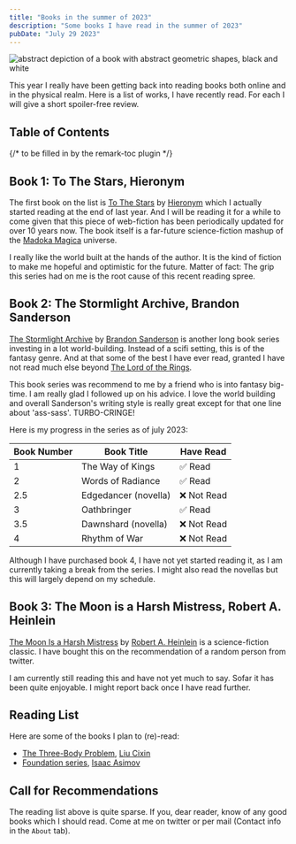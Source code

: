 ```yaml
---
title: "Books in the summer of 2023"
description: "Some books I have read in the summer of 2023"
pubDate: "July 29 2023"
---
```


![abstract depiction of a book with abstract geometric shapes, black and white](/books_summer23/title.webp)

This year I really have been getting back into reading books both online and in the physical realm. 
Here is a list of works, I have recently read. For each I will give a short spoiler-free review.

## Table of Contents
{/* to be filled in by the remark-toc plugin */}

## Book 1: To The Stars, Hieronym
The first book on the list is [To The Stars](https://archiveofourown.org/works/777002/chapters/1461984) by [Hieronym](https://ttshieronym.tumblr.com/) which I actually started reading at the end of last year.
And I will be reading it for a while to come given that this piece of web-fiction has been periodically updated for over 10 years now.
The book itself is a far-future science-fiction mashup of the [Madoka Magica](https://en.wikipedia.org/wiki/Puella_Magi_Madoka_Magica) universe.

I really like the world built at the hands of the author. 
It is the kind of fiction to make me hopeful and optimistic for the future.
Matter of fact: The grip this series had on me is the root cause of this recent reading spree.

## Book 2: The Stormlight Archive, Brandon Sanderson
[The Stormlight Archive](https://en.wikipedia.org/wiki/The_Stormlight_Archive) by [Brandon Sanderson](https://www.brandonsanderson.com/) is another long book series investing in a lot world-building. Instead of a scifi setting, this is of the fantasy genre. And at that some of the best I have ever read, granted I have not read much else beyond 
[The Lord of the Rings](https://en.wikipedia.org/wiki/The_Lord_of_the_Rings).

This book series was recommend to me by a friend who is into fantasy big-time.
I am really glad I followed up on his advice. I love the world building and overall Sanderson's writing style is really great except for that one line about 'ass-sass'. TURBO-CRINGE!

Here is my progress in the series as of july 2023:

| Book Number | Book Title          | Have Read |
|-------------|---------------------|-----------|
| 1           | The Way of Kings    | ✅ Read    | 
| 2           | Words of Radiance   | ✅ Read    | 
| 2.5         | Edgedancer (novella)| ❌ Not Read| 
| 3           | Oathbringer         | ✅ Read    |
| 3.5         | Dawnshard (novella) | ❌ Not Read|
| 4           | Rhythm of War       | ❌ Not Read|


Although I have purchased book 4, I have not yet started reading it, as I am currently taking a break from the series.
I might also read the novellas but this will largely depend on my schedule. 

## Book 3: The Moon is a Harsh Mistress, Robert A. Heinlein

[The Moon Is a Harsh Mistress](https://en.wikipedia.org/wiki/The_Moon_Is_a_Harsh_Mistress) by [Robert A. Heinlein](https://en.wikipedia.org/wiki/Robert_A._Heinlein) is a science-fiction classic. I have bought this on the recommendation of a random person from twitter.  

I am currently still reading this and have not yet much to say. Sofar it has been quite enjoyable. I might report back once I have read further. 

## Reading List

Here are some of the books I plan to (re)-read:
- [The Three-Body Problem](https://en.wikipedia.org/wiki/The_Three-Body_Problem_(novel)), [Liu Cixin](https://en.wikipedia.org/wiki/Liu_Cixin)
- [Foundation series](https://en.wikipedia.org/wiki/Foundation_series), [Isaac Asimov](https://en.wikipedia.org/wiki/Foundation_series)


## Call for Recommendations

The reading list above is quite sparse. If you, dear reader, know of any good books which I should read. Come at me on twitter or per mail (Contact info in the `About` tab).